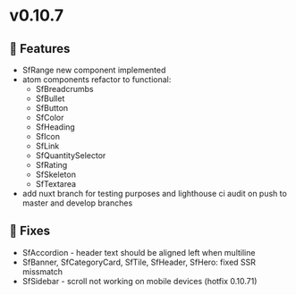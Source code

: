 
<Meta title="Releases/v0.10.x/v0.10.7/Change log" />

# v0.10.7

## 🚀 Features

- SfRange new component implemented
- atom components refactor to functional:
  - SfBreadcrumbs
  - SfBullet
  - SfButton
  - SfColor
  - SfHeading
  - SfIcon
  - SfLink
  - SfQuantitySelector
  - SfRating
  - SfSkeleton
  - SfTextarea
- add nuxt branch for testing purposes and lighthouse ci audit on push to master and develop branches

## 🐛 Fixes

- SfAccordion - header text should be aligned left when multiline
- SfBanner, SfCategoryCard, SfTile, SfHeader, SfHero: fixed SSR missmatch
- SfSidebar - scroll not working on mobile devices (hotfix 0.10.71)
